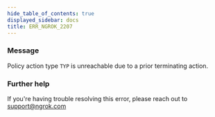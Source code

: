 ```yaml
---
hide_table_of_contents: true
displayed_sidebar: docs
title: ERR_NGROK_2207
---
```


### Message

Policy action type `TYP` is unreachable due to a prior terminating action.

### Further help

If you're having trouble resolving this error, please reach out to [support@ngrok.com](mailto:support@ngrok.com?subject=Help%20with%20ERR_NGROK_2207)
